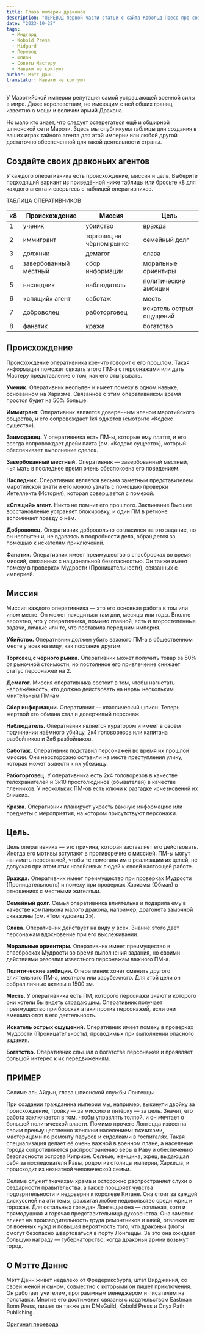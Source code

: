 ```yaml
---
title: Глаза империи драконов
description: "ПЕРЕВОД первой части статьи с сайта Кобольд Пресс про создание шпионов #translate #midgard #dnd5e #gmtips"
date: "2023-10-22"
tags:
  - Мидгард
  - Kobold Press
  - Midgard
  - Перевод
  - шпион
  - Советы Мастеру
  - Навыки не критуют
author: Мэтт Данн
translator: Навыки не критуют
---
```


У Маротийской империи репутация самой устрашающей военной силы в мире. Даже королевствам, не имеющим с ней общих границ, известно о мощи и величии армий Дракона.

Но мало кто знает, что следует остерегаться ещё и обширной шпионской сети Мароти. Здесь мы опубликуем таблицы для создания в ваших играх тайного агента для этой империи или любой другой достаточно обеспеченной для такой деятельности страны.

## Создайте своих драконьих агентов

У каждого оперативника есть происхождение, миссия и цель. Выберите подходящий вариант из приведённой ниже таблицы или бросьте к8 для каждого агента и сверьтесь с таблицей оперативников.

ТАБЛИЦА ОПЕРАТИВНИКОВ

| к8  | Происхождение         | Миссия                   | Цель                     |
| --- | --------------------- | ------------------------ | ------------------------ |
| 1   | ученик                | убийство                 | вражда                   |
| 2   | иммигрант             | торговец на чёрном рынке | семейный долг            |
| 3   | должник               | демагог                  | слава                    |
| 4   | завербованный местный | сбор информации          | моральные ориентиры      |
| 5   | наследник             | наблюдатель              | политические амбиции     |
| 6   | «спящий» агент        | саботаж                  | месть                    |
| 7   | доброволец            | работорговец             | искатель острых ощущений |
| 8   | фанатик               | кража                    | богатство                |

## Происхождение

Происхождение оперативника кое-что говорит о его прошлом. Такая информация поможет связать этого ПМ-а с персонажами или дать Мастеру представление о том, как его отыгрывать.

**Ученик.** Оперативник неопытен и имеет помеху в одном навыке, основанном на Харизме. Связанное с этим оперативником время простоя будет на 50% больше.

**Иммигрант.** Оперативник является доверенным членом маротийского общества, и его сопровождает 1к4 эджетов (смотрите «Кодекс существ»).

**Заимодавец.** У оперативника есть ПМ-ы, которые ему платят, и его всегда сопровождает дрейк пакта (см. «Кодекс существ»), который обеспечивает выполнение сделок.

**Завербованный местный.** Оперативник — завербованный местный, чья мать в последнее время очень обеспокоена его поведением.

**Наследник.** Оперативник является весьма заметным представителем маротийской знати и его можно узнать с помощью проверки Интеллекта (История), которая совершается с помехой.

**«Спящий» агент.** Никто не помнит его прошлого. Заклинание Высшее восстановление устраняет блокировку, и один ПМ в регионе вспоминает правду о нём.

**Доброволец.** Оперативник добровольно согласился на это задание, но он неопытен и, не вдаваясь в подробности дела, обращается за помощью к искателям приключений.

**Фанатик.** Оперативник имеет преимущество в спасбросках во время миссий, связанных с национальной безопасностью. Он также имеет помеху в проверках Мудрости (Проницательности), связанных с империей.

## Миссия

Миссия каждого оперативника — это его основная работа в том или ином месте. Он может находиться там дни, месяцы или годы. Вполне вероятно, что у оперативника, помимо главной, есть и второстепенные задачи, личные или те, что поставила перед ним империя.

**Убийство.** Оперативник должен убить важного ПМ-а в общественном месте у всех на виду, как послание другим.

**Торговец с чёрного рынка.** Оперативник может получить товар за 50% от рыночной стоимости, но постоянное его привлечение снижает статус персонажей на 2.

**Демагог.** Миссия оперативника состоит в том, чтобы нагнетать напряжённость, что должно действовать на нервы нескольким мнительным ПМ-ам.

**Сбор информации.** Оперативник — классический шпион. Теперь жертвой его обмана стал и доверчивый персонаж.

**Наблюдатель.** Оперативник является куратором и имеет в своём подчинении наёмного убийцу, 2к4 головорезов или капитана разбойников и 3к6 разбойников.

**Саботаж.** Оперативник подставил персонажей во время их прошлой миссии. Они неосторожно оставили на месте преступления улику, которая может вывести к их убежищу.

**Работорговец.** У оперативника есть 2к4 головорезов в качестве телохранителей и 3к10 простолюдинов (обывателей) в качестве пленников. У нескольких ПМ-ов есть ключи к разгадке исчезновений их близких.

**Кража.** Оперативник планирует украсть важную информацию или предметы с мероприятия, на котором присутствуют персонажи.

## **Цель**.

Цель оперативника — это причина, которая заставляет его действовать. Иногда его мотивы вступают в противоречие с миссией. ПМ-ы могут нанимать персонажей, чтобы те помогали им в реализации их целей, не допуская при этом этих назойливых людей к своей настоящей работе.

**Вражда.** Оперативник имеет преимущество при проверках Мудрости (Проницательность) и помеху при проверках Харизмы (Обман) в отношениях с местными жителями.

**Семейный долг.** Семья оперативника влиятельна и подарила ему в качестве компаньона малого дракона, например, драгонета замочной скважины (см. «Том чудовищ 2»).

**Слава.** Оперативник действует на виду у всех. Знание этого дает персонажам вдохновение при его выслеживании.

**Моральные ориентиры.** Оперативник имеет преимущество в спасбросках Мудрости во время выполнения задания, но своими действиями разозлил известного персонажам важного ПМ-а.

**Политические амбиции.** Оперативник хочет сменить другого влиятельного ПМ-а, местного или зарубежного. Для этой цели он собрал личные активы в 1500 зм.

**Месть.** У оперативника есть ПМ, которого персонажи знают и которого они хотели бы видеть страдающим. Оперативник получает преимущество при бросках атаки против персонажей, если они вмешиваются в его деятельность.

**Искатель острых ощущений.** Оперативник имеет помеху в проверках Мудрости (Проницательность), проводимых при выполнении опасного задания.

**Богатство.** Оперативник слышал о богатстве персонажей и проявляет большой интерес к их передвижениям.

## ПРИМЕР

Селиме аль Айдын, глава шпионской службы Лонгеццы

При создании гражданина империи мы, например, выкинули двойку за происхождение, тройку — за миссию и пятёрку — за цель. Значит, его работа заключается в том, чтобы управлять толпой, и он мечтает о большей политической власти. Помимо прочего Лонгецца известна своим преимущественно женским населением: ткачихами, мастерицами по ремонту парусов и сиделками в госпиталях. Такая специализация делает её очень важной в военном плане, а население города сопротивляется распространению веры в Раву и обеспечению безопасности острова Киприон. Селиме, женщина, жрец, выдающая себя за последователя Равы, родом из столицы империи, Харкеша, и происходит из незнатной человеческой семьи.

Селиме служит ткачихам храма и осторожно распространяет слухи о бездарности правительства, а также поощряет чувства подозрительности и недоверия к королеве Китане. Она стоит за каждой дискуссией на эти темы, разжигая любое недовольство среди жриц и горожан. Для остальных граждан Лонгеццы она — лояльная, хотя и прямодушная и горячая представительница духовенства. Она заметно влияет на производительность труда ремонтников и швей, отвлекая их от военных нужд и повышая вероятность того, что драконьи флоты смогут безопасно швартоваться в порту Лонгеццы. За это она ожидает большую награду — губернаторство, когда драконьи армии возьмут город.

## О Мэтте Данне

Мэтт Данн живет недалеко от Фредериксбурга, штат Вирджиния, со своей женой и сыном, совместно с которыми он пишет приключения. Он работает учителем, программным менеджером и писателем на полставки. Многие его достижения связаны с издательством Eastman Bonn Press, пишет он также для DMsGuild, Kobold Press и Onyx Path Publishing.

[Оригинал перевода](https://vk.com/natural_twenty?w=wall-200946551_3527)
